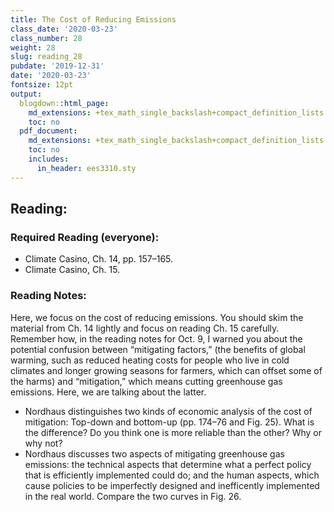 ```yaml
---
title: The Cost of Reducing Emissions
class_date: '2020-03-23'
class_number: 28
weight: 28
slug: reading_28
pubdate: '2019-12-31'
date: '2020-03-23'
fontsize: 12pt
output:
  blogdown::html_page:
    md_extensions: +tex_math_single_backslash+compact_definition_lists
    toc: no
  pdf_document:
    md_extensions: +tex_math_single_backslash+compact_definition_lists
    toc: no
    includes:
      in_header: ees3310.sty
---
```

## Reading:

### Required Reading (everyone):

* Climate Casino, Ch. 14, pp. 157--165.
* Climate Casino, Ch. 15.

### Reading Notes:

Here, we focus on the cost of reducing emissions. You should skim the material from Ch. 14 lightly and focus on reading Ch. 15 carefully.
Remember how, in the reading notes for Oct. 9, I warned you about the potential confusion between "mitigating factors," (the benefits of global warming, such as reduced heating costs for people who live in cold climates and longer growing seasons for farmers, which can offset some of the harms) and "mitigation," which means cutting greenhouse gas emissions. Here, we are talking about the latter.

* Nordhaus distinguishes two kinds of economic analysis of the cost of mitigation: Top-down and bottom-up (pp. 174--76 and Fig. 25). What is the difference? Do you think one is more reliable than the other? Why or why not?
* Nordhaus discusses two aspects of mitigating greenhouse gas emissions: the technical aspects that determine what a perfect policy that is efficiently implemented could do; and the human aspects, which cause policies to be imperfectly designed and inefficently implemented in the real world. Compare the two curves in Fig. 26.
